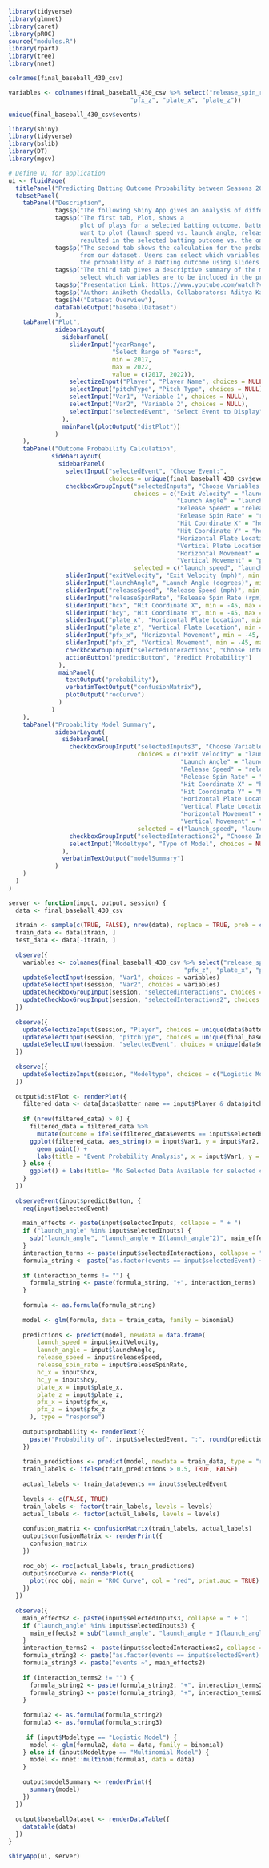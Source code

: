 ```r
library(tidyverse)
library(glmnet)
library(caret)
library(pROC)
source("modules.R")
library(rpart)
library(tree)
library(nnet)
```


```r
colnames(final_baseball_430_csv)
```
```r
variables <- colnames(final_baseball_430_csv %>% select("release_spin_rate", "launch_speed", "release_speed", "launch_angle", "hc_x", "hc_y", "pfx_x", 
                                  "pfx_z", "plate_x", "plate_z"))
```
```r
unique(final_baseball_430_csv$events)
```


```r
library(shiny)
library(tidyverse)
library(bslib)
library(DT)
library(mgcv)

# Define UI for application
ui <- fluidPage(
  titlePanel("Predicting Batting Outcome Probability between Seasons 2017 to 2022"),
  tabsetPanel(
    tabPanel("Description",
             tags$p("The following Shiny App gives an analysis of different batting outcomes in the seasons of 2017-2022. Underneath this tab is a overview of the dataset that we used in building the rest of the functionalities for this app."),
             tags$p("The first tab, Plot, shows a 
                    plot of plays for a selected batting outcome, batter, and pitch type. Users have the option to select which variables they 
                    want to plot (launch speed vs. launch angle, release speed vs. release spin rate, etc.). The plot shows which plays 
                    resulted in the selected batting outcome vs. the ones that have not resulted in the selected batting outcome."),
             tags$p("The second tab shows the calculation for the probability of a selected batting outcome for this time period given the variables 
                    from our dataset. Users can select which variables they want to build a prediction model off of and are able to calculate
                    the probability of a batting outcome using sliders for each variable."),
             tags$p("The third tab gives a descriptive summary of the model that users want to build. Similar to the second tab, users can
                    select which variables are to be included in the predictive model for the probability of the selected batting outcome."),
             tags$p("Presentation Link: https://www.youtube.com/watch?v=uvqd28GbmAo. Enjoy!"),
             tags$p("Author: Aniketh Chedalla, Collaborators: Aditya Kakarla"),
             tags$h4("Dataset Overview"),
             dataTableOutput("baseballDataset")
             ),
    tabPanel("Plot",
             sidebarLayout(
               sidebarPanel(
                 sliderInput("yearRange",
                             "Select Range of Years:",
                             min = 2017,
                             max = 2022,
                             value = c(2017, 2022)),
                 selectizeInput("Player", "Player Name", choices = NULL, multiple = FALSE, options = list(placeholder = "Select or type of player name")),
                 selectInput("pitchType", "Pitch Type", choices = NULL),
                 selectInput("Var1", "Variable 1", choices = NULL),
                 selectInput("Var2", "Variable 2", choices = NULL),
                 selectInput("selectedEvent", "Select Event to Display", choices = NULL)
               ),
               mainPanel(plotOutput("distPlot"))
             )
    ),
    tabPanel("Outcome Probability Calculation",
            sidebarLayout(
              sidebarPanel(
                selectInput("selectedEvent", "Choose Event:",
                            choices = unique(final_baseball_430_csv$events)),
                checkboxGroupInput("selectedInputs", "Choose Variables:",
                                   choices = c("Exit Velocity" = "launch_speed",
                                               "Launch Angle" = "launch_angle",
                                               "Release Speed" = "release_speed",
                                               "Release Spin Rate" = "release_spin_rate",
                                               "Hit Coordinate X" = "hc_x",
                                               "Hit Coordinate Y" = "hc_y",
                                               "Horizontal Plate Location" = "plate_x",
                                               "Vertical Plate Location" = "plate_z",
                                               "Horizontal Movement" = "pfx_x",
                                               "Vertical Movement" = "pfx_z"),
                                   selected = c("launch_speed", "launch_angle")),
                sliderInput("exitVelocity", "Exit Velocity (mph)", min = 50, max = 120, value = 90),
                sliderInput("launchAngle", "Launch Angle (degrees)", min = -15, max = 45, value = 30),
                sliderInput("releaseSpeed", "Release Speed (mph)", min = 50, max = 120, value = 90),
                sliderInput("releaseSpinRate", "Release Spin Rate (rpm)", min = 0, max = 4000, value = 30),
                sliderInput("hcx", "Hit Coordinate X", min = -45, max = 45, value = 0),
                sliderInput("hcy", "Hit Coordinate Y", min = -45, max = 45, value = 0),
                sliderInput("plate_x", "Horizontal Plate Location", min = -45, max = 45, value = 0),
                sliderInput("plate_z", "Vertical Plate Location", min = -45, max = 45, value = 0),
                sliderInput("pfx_x", "Horizontal Movement", min = -45, max = 45, value = 0),
                sliderInput("pfx_z", "Vertical Movement", min = -45, max = 45, value = 0),
                checkboxGroupInput("selectedInteractions", "Choose Interaction Terms:", choices = NULL),
                actionButton("predictButton", "Predict Probability")
              ),
              mainPanel(
                textOutput("probability"),
                verbatimTextOutput("confusionMatrix"),
                plotOutput("rocCurve")
              )
            )
    ),
    tabPanel("Probability Model Summary",
             sidebarLayout(
               sidebarPanel(
                 checkboxGroupInput("selectedInputs3", "Choose Variables:",
                                    choices = c("Exit Velocity" = "launch_speed",
                                                "Launch Angle" = "launch_angle",
                                                "Release Speed" = "release_speed",
                                                "Release Spin Rate" = "release_spin_rate",
                                                "Hit Coordinate X" = "hc_x",
                                                "Hit Coordinate Y" = "hc_y",
                                                "Horizontal Plate Location" = "plate_x",
                                                "Vertical Plate Location" = "plate_z",
                                                "Horizontal Movement" = "pfx_x",
                                                "Vertical Movement" = "pfx_z"),
                                    selected = c("launch_speed", "launch_angle")),
                 checkboxGroupInput("selectedInteractions2", "Choose Interaction Terms:", choices = NULL),
                 selectInput("Modeltype", "Type of Model", choices = NULL)
               ),
               verbatimTextOutput("modelSummary")
             )
    )
  )
)

server <- function(input, output, session) {
  data <- final_baseball_430_csv
  
  itrain <- sample(c(TRUE, FALSE), nrow(data), replace = TRUE, prob = c(0.7, 0.3))
  train_data <- data[itrain, ]
  test_data <- data[-itrain, ]
  
  observe({
    variables <- colnames(final_baseball_430_csv %>% select("release_spin_rate", "launch_speed", "release_speed", "launch_angle", "hc_x", "hc_y", "pfx_x", 
                                                 "pfx_z", "plate_x", "plate_z"))
    updateSelectInput(session, "Var1", choices = variables)
    updateSelectInput(session, "Var2", choices = variables)
    updateCheckboxGroupInput(session, "selectedInteractions", choices = combn(variables, 2, paste, collapse = " * "), selected = NULL)
    updateCheckboxGroupInput(session, "selectedInteractions2", choices = combn(variables, 2, paste, collapse = " * "), selected = NULL)
  })
  
  observe({
    updateSelectizeInput(session, "Player", choices = unique(data$batter_name), server = TRUE)
    updateSelectInput(session, "pitchType", choices = unique(final_baseball_430_csv$pitch_type))
    updateSelectInput(session, "selectedEvent", choices = unique(data$events))
  })
  
  observe({
    updateSelectizeInput(session, "Modeltype", choices = c("Logistic Model", "Multinomial Model"))
  })
  
  output$distPlot <- renderPlot({
    filtered_data <- data[data$batter_name == input$Player & data$pitch_type == input$pitchType, ]
    
    if (nrow(filtered_data) > 0) {
      filtered_data = filtered_data %>%
        mutate(outcome = ifelse(filtered_data$events == input$selectedEvent, input$selectedEvent, "Other Events"))
      ggplot(filtered_data, aes_string(x = input$Var1, y = input$Var2, color = "outcome")) +
        geom_point() +
        labs(title = "Event Probability Analysis", x = input$Var1, y = input$Var2)
    } else {
      ggplot() + labs(title= "No Selected Data Available for selected criteria")
    }
  })
  
  observeEvent(input$predictButton, {
    req(input$selectedEvent)
    
    main_effects <- paste(input$selectedInputs, collapse = " + ")
    if ("launch_angle" %in% input$selectedInputs) {
      sub("launch_angle", "launch_angle + I(launch_angle^2)", main_effects)
    }
    interaction_terms <- paste(input$selectedInteractions, collapse = " + ")
    formula_string <- paste("as.factor(events == input$selectedEvent) ~", main_effects)
    
    if (interaction_terms != "") {
      formula_string <- paste(formula_string, "+", interaction_terms)
    }
    
    formula <- as.formula(formula_string)
    
    model <- glm(formula, data = train_data, family = binomial)
    
    predictions <- predict(model, newdata = data.frame(
        launch_speed = input$exitVelocity,
        launch_angle = input$launchAngle,
        release_speed = input$releaseSpeed,
        release_spin_rate = input$releaseSpinRate,
        hc_x = input$hcx,
        hc_y = input$hcy,
        plate_x = input$plate_x,
        plate_z = input$plate_z,
        pfx_x = input$pfx_x,
        pfx_z = input$pfx_z
      ), type = "response")
    
    output$probability <- renderText({
      paste("Probability of", input$selectedEvent, ":", round(predictions, 3))
    })
    
    train_predictions <- predict(model, newdata = train_data, type = "response")
    train_labels <- ifelse(train_predictions > 0.5, TRUE, FALSE)
    
    actual_labels <- train_data$events == input$selectedEvent
    
    levels <- c(FALSE, TRUE)
    train_labels <- factor(train_labels, levels = levels)
    actual_labels <- factor(actual_labels, levels = levels)
    
    confusion_matrix <- confusionMatrix(train_labels, actual_labels)
    output$confusionMatrix <- renderPrint({
      confusion_matrix
    })
    
    roc_obj <- roc(actual_labels, train_predictions)
    output$rocCurve <- renderPlot({
      plot(roc_obj, main = "ROC Curve", col = "red", print.auc = TRUE)
    })
  })
  
  observe({
    main_effects2 <- paste(input$selectedInputs3, collapse = " + ")
    if ("launch_angle" %in% input$selectedInputs3) {
      main_effects2 = sub("launch_angle", "launch_angle + I(launch_angle^2)", main_effects2)
    }
    interaction_terms2 <- paste(input$selectedInteractions2, collapse = " + ")
    formula_string2 <- paste("as.factor(events == input$selectedEvent) ~", main_effects2)
    formula_string3 <- paste("events ~", main_effects2)
    
    if (interaction_terms2 != "") {
      formula_string2 <- paste(formula_string2, "+", interaction_terms2)
      formula_string3 <- paste(formula_string3, "+", interaction_terms2)
    }
    
    formula2 <- as.formula(formula_string2)
    formula3 <- as.formula(formula_string3)
    
     if (input$Modeltype == "Logistic Model") {
      model <- glm(formula2, data = data, family = binomial)
    } else if (input$Modeltype == "Multinomial Model") {
      model <- nnet::multinom(formula3, data = data)
    }
    
    output$modelSummary <- renderPrint({
      summary(model)
    })
  })
  
  output$baseballDataset <- renderDataTable({
    datatable(data)
  })
}

shinyApp(ui, server)
```

